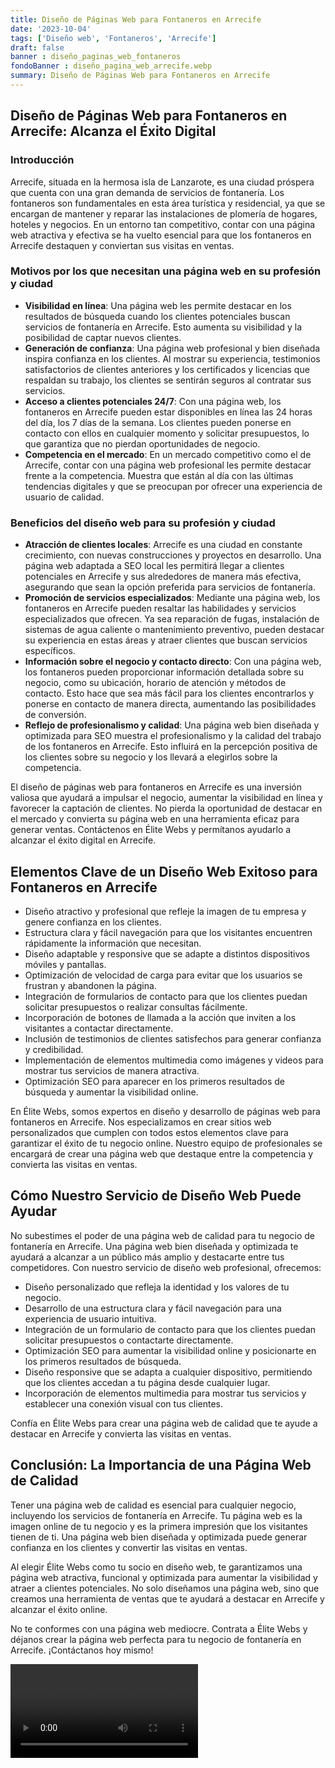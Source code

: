 ```yaml
---
title: Diseño de Páginas Web para Fontaneros en Arrecife
date: '2023-10-04'
tags: ['Diseño web', 'Fontaneros', 'Arrecife']
draft: false
banner : diseño_paginas_web_fontaneros
fondoBanner : diseño_pagina_web_arrecife.webp
summary: Diseño de Páginas Web para Fontaneros en Arrecife
---
```


## **Diseño de Páginas Web para Fontaneros en Arrecife: Alcanza el Éxito Digital**

### **Introducción**
Arrecife, situada en la hermosa isla de Lanzarote, es una ciudad próspera que cuenta con una gran demanda de servicios de fontanería. Los fontaneros son fundamentales en esta área turística y residencial, ya que se encargan de mantener y reparar las instalaciones de plomería de hogares, hoteles y negocios. En un entorno tan competitivo, contar con una página web atractiva y efectiva se ha vuelto esencial para que los fontaneros en Arrecife destaquen y conviertan sus visitas en ventas.

### **Motivos por los que necesitan una página web en su profesión y ciudad**
- **Visibilidad en línea**: Una página web les permite destacar en los resultados de búsqueda cuando los clientes potenciales buscan servicios de fontanería en Arrecife. Esto aumenta su visibilidad y la posibilidad de captar nuevos clientes.
- **Generación de confianza**: Una página web profesional y bien diseñada inspira confianza en los clientes. Al mostrar su experiencia, testimonios satisfactorios de clientes anteriores y los certificados y licencias que respaldan su trabajo, los clientes se sentirán seguros al contratar sus servicios.
- **Acceso a clientes potenciales 24/7**: Con una página web, los fontaneros en Arrecife pueden estar disponibles en línea las 24 horas del día, los 7 días de la semana. Los clientes pueden ponerse en contacto con ellos en cualquier momento y solicitar presupuestos, lo que garantiza que no pierdan oportunidades de negocio.
- **Competencia en el mercado**: En un mercado competitivo como el de Arrecife, contar con una página web profesional les permite destacar frente a la competencia. Muestra que están al día con las últimas tendencias digitales y que se preocupan por ofrecer una experiencia de usuario de calidad.

### **Beneficios del diseño web para su profesión y ciudad**
- **Atracción de clientes locales**: Arrecife es una ciudad en constante crecimiento, con nuevas construcciones y proyectos en desarrollo. Una página web adaptada a SEO local les permitirá llegar a clientes potenciales en Arrecife y sus alrededores de manera más efectiva, asegurando que sean la opción preferida para servicios de fontanería.
- **Promoción de servicios especializados**: Mediante una página web, los fontaneros en Arrecife pueden resaltar las habilidades y servicios especializados que ofrecen. Ya sea reparación de fugas, instalación de sistemas de agua caliente o mantenimiento preventivo, pueden destacar su experiencia en estas áreas y atraer clientes que buscan servicios específicos.
- **Información sobre el negocio y contacto directo**: Con una página web, los fontaneros pueden proporcionar información detallada sobre su negocio, como su ubicación, horario de atención y métodos de contacto. Esto hace que sea más fácil para los clientes encontrarlos y ponerse en contacto de manera directa, aumentando las posibilidades de conversión.
- **Reflejo de profesionalismo y calidad**: Una página web bien diseñada y optimizada para SEO muestra el profesionalismo y la calidad del trabajo de los fontaneros en Arrecife. Esto influirá en la percepción positiva de los clientes sobre su negocio y los llevará a elegirlos sobre la competencia.

El diseño de páginas web para fontaneros en Arrecife es una inversión valiosa que ayudará a impulsar el negocio, aumentar la visibilidad en línea y favorecer la captación de clientes. No pierda la oportunidad de destacar en el mercado y convierta su página web en una herramienta eficaz para generar ventas. Contáctenos en Élite Webs y permítanos ayudarlo a alcanzar el éxito digital en Arrecife.

<GifSeo />

<Cta />

## Elementos Clave de un Diseño Web Exitoso para Fontaneros en Arrecife

- Diseño atractivo y profesional que refleje la imagen de tu empresa y genere confianza en los clientes.
- Estructura clara y fácil navegación para que los visitantes encuentren rápidamente la información que necesitan.
- Diseño adaptable y responsive que se adapte a distintos dispositivos móviles y pantallas.
- Optimización de velocidad de carga para evitar que los usuarios se frustran y abandonen la página.
- Integración de formularios de contacto para que los clientes puedan solicitar presupuestos o realizar consultas fácilmente.
- Incorporación de botones de llamada a la acción que inviten a los visitantes a contactar directamente.
- Inclusión de testimonios de clientes satisfechos para generar confianza y credibilidad.
- Implementación de elementos multimedia como imágenes y videos para mostrar tus servicios de manera atractiva.
- Optimización SEO para aparecer en los primeros resultados de búsqueda y aumentar la visibilidad online.

En Élite Webs, somos expertos en diseño y desarrollo de páginas web para fontaneros en Arrecife. Nos especializamos en crear sitios web personalizados que cumplen con todos estos elementos clave para garantizar el éxito de tu negocio online. Nuestro equipo de profesionales se encargará de crear una página web que destaque entre la competencia y convierta las visitas en ventas.

## Cómo Nuestro Servicio de Diseño Web Puede Ayudar

No subestimes el poder de una página web de calidad para tu negocio de fontanería en Arrecife. Una página web bien diseñada y optimizada te ayudará a alcanzar a un público más amplio y destacarte entre tus competidores. Con nuestro servicio de diseño web profesional, ofrecemos:

- Diseño personalizado que refleja la identidad y los valores de tu negocio.
- Desarrollo de una estructura clara y fácil navegación para una experiencia de usuario intuitiva.
- Integración de un formulario de contacto para que los clientes puedan solicitar presupuestos o contactarte directamente.
- Optimización SEO para aumentar la visibilidad online y posicionarte en los primeros resultados de búsqueda.
- Diseño responsive que se adapta a cualquier dispositivo, permitiendo que los clientes accedan a tu página desde cualquier lugar.
- Incorporación de elementos multimedia para mostrar tus servicios y establecer una conexión visual con tus clientes.

Confía en Élite Webs para crear una página web de calidad que te ayude a destacar en Arrecife y convierta las visitas en ventas.

## Conclusión: La Importancia de una Página Web de Calidad

Tener una página web de calidad es esencial para cualquier negocio, incluyendo los servicios de fontanería en Arrecife. Tu página web es la imagen online de tu negocio y es la primera impresión que los visitantes tienen de ti. Una página web bien diseñada y optimizada puede generar confianza en los clientes y convertir las visitas en ventas.

Al elegir Élite Webs como tu socio en diseño web, te garantizamos una página web atractiva, funcional y optimizada para aumentar la visibilidad y atraer a clientes potenciales. No solo diseñamos una página web, sino que creamos una herramienta de ventas que te ayudará a destacar en Arrecife y alcanzar el éxito online.

No te conformes con una página web mediocre. Contrata a Élite Webs y déjanos crear la página web perfecta para tu negocio de fontanería en Arrecife. ¡Contáctanos hoy mismo!

<Video />

<CtaBot job='Fontaneros' city='Arrecife'/>

<Gmaps query='Arrecife+españa+maps' />